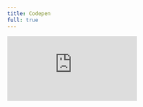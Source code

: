 ```yaml
---
title: Codepen
full: true
---
```


<iframe
  src="https://www.youtube.com/embed/G9J-KcqcQYY?si=HuO8KkXsFUkBsGO2"
  style={{
    width: '100%',
    height: '100%',
    border: 0,
    overflow: 'hidden',
    background: 'rgb(21, 21, 21)'
  }
  }
  title="YouTube video player" frameborder="0" allow="accelerometer; autoplay; clipboard-write; encrypted-media; gyroscope; picture-in-picture; web-share" referrerpolicy="strict-origin-when-cross-origin" allowfullscreen
/>